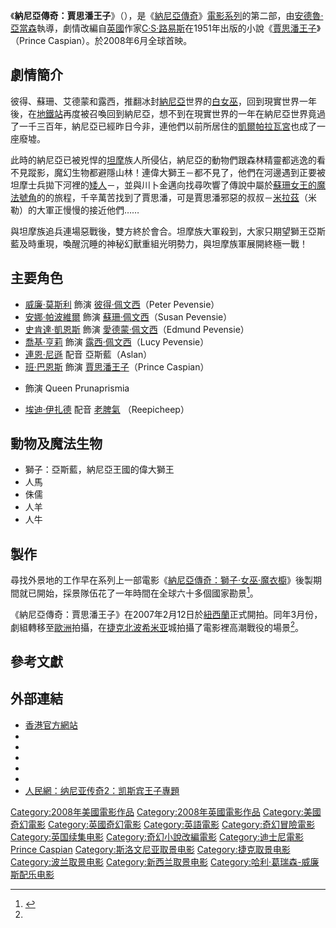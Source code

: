 {{noteTA
|T=zh-hans:纳尼亚传奇：凯斯宾王子;zh-hk:魔幻王國：卡斯柏王子;zh-tw:納尼亞傳奇：賈思潘王子;
|G1=Show
|G2=Movie
|1=zh-cn:凯斯宾;zh-hk:卡斯柏;zh-tw:賈思潘;
|2=zh-hans:杜鲁普金;zh-hant:川卜金;
|3=zh-hans:阿斯兰;zh-hant:亞斯藍;
|4=zh-hans:弥若兹;zh-hant:米拉茲;
}}
{{Infobox Film
| name           = 納尼亞傳奇：賈思潘王子
| original_name  = {{lang|en|''The Chronicles of Narnia:<br />Prince Caspian''}}
| image          = The Chronicles of Narnia Prince Caspian tw post.jpg
| caption        = 台灣官方海報
| director       = [[安德魯·亞當森|安德魯·亞當森]] <br />
| producer       = 安德魯·亞當森
| writer         = '''原著小說:'''<br />[[C·S·路易斯|C·S·路易斯]]<br />'''電影劇本:'''<br />安德魯·亞當森<br />{{Tsl|en|Christopher Markus|Christopher Markus}}<br />{{Tsl|en|Stephen McFeely|Stephen McFeely}}
| starring       = [[班·巴恩斯|班·巴恩斯]]<br />[[威廉_莫斯利|威廉 莫斯利]]<br /><small>（[[William_Moseley|William Moseley]]）</small><br />[[安娜·帕波維爾|安娜·帕波維爾]]<br />[[史肯達·凱恩斯|史肯達·凱恩斯]]<br />[[喬基·亨莉|喬基·亨莉]]<br />
| music          = {{Tsl|en|Stephen McFeely|Stephen McFeely}}
| cinematography = [[哈利·葛瑞森-威廉斯|哈利·葛瑞森-威廉斯]]
| editing        = Sim Evan-Jones
| studio         = [[華特迪士尼電影|華特迪士尼電影]]<br/>{{link-en|威登媒體|Walden Media}}
| distributor    = [[華特迪士尼工作室電影|華特迪士尼工作室電影]]
| released       = 2008年5月16日<small>（[[北美洲|北美洲]]）</small><br />2008年6月4日<small>{{flagicon|TWN}}</small><br />2008年6月5日<small>{{flagicon|HK}}</small>
| runtime        = 145分鐘
| country        = {{美國}}<br />{{英國}}
| language       = [[英語|英語]]
| budget         = $2億[[美元|美元]]
| gross    =4.19億
| preceded_by    = [[納尼亞傳奇：獅子·女巫·魔衣櫥|納尼亞傳奇：獅子·女巫·魔衣櫥]]
| followed_by    = [[納尼亞傳奇：黎明行者號|納尼亞傳奇：黎明行者號]]
| imdb_id        = 0499448
| website        = 
| amg_id         = 342549
| cn_name = 纳尼亚传奇：凯斯宾王子
| hk_name = 魔幻王國：卡斯柏王子
| tw_name = 納尼亞傳奇：賈思潘王子
}}
《'''納尼亞傳奇：賈思潘王子'''》（{{lang-en|''The Chronicles of Narnia: Prince Caspian''}}），是《[[納尼亞傳奇|納尼亞傳奇]]》[[納尼亞傳奇系列電影|電影系列]]的第二部，由[[安德魯·亞當森|安德魯·亞當森]]執導，劇情改編自[[英國|英國]]作家[[C·S·路易斯|C·S·路易斯]]在1951年出版的小說《[[賈思潘王子|賈思潘王子]]》（Prince Caspian）。於2008年6月全球首映。

== 劇情簡介 ==
彼得、蘇珊、艾德蒙和露西，推翻冰封[[納尼亞_(世界)|納尼亞]]世界的[[白女巫|白女巫]]，回到現實世界一年後，在[[地鐵站|地鐵站]]再度被召喚回到納尼亞，想不到在現實世界的一年在納尼亞世界竟過了一千三百年，納尼亞已經昨日今非，連他們以前所居住的[[凱爾帕拉瓦宮|凱爾帕拉瓦宮]]也成了一座廢墟。

此時的納尼亞已被兇悍的[[坦摩|坦摩]]族人所侵佔，納尼亞的動物們跟森林精靈都逃逸的看不見蹤影，魔幻生物都避隱山林！連偉大獅王－{{le|亞斯藍|Aslan}}都不見了，他們在河邊遇到正要被坦摩士兵拋下河裡的[[矮人|矮人]]－{{le|川卜金|Trumpkin}}，並與川卜金邁向找尋吹響了傳說中屬於[[納尼亞傳奇中的魔法物品列表#蘇珊的魔法號角|蘇珊女王的魔法號角]]的{{le|賈思潘王子 (角色)|Prince Caspian (character)|賈思潘王子}}的旅程，千辛萬苦找到了賈思潘，可是賈思潘邪惡的叔叔－[[米拉茲|米拉茲]]（米勒）的大軍正慢慢的接近他們……

與坦摩族追兵連場惡戰後，雙方終於會合。坦摩族大軍殺到，大家只期望獅王亞斯藍及時重現，喚醒沉睡的神秘幻獸重組光明勢力，與坦摩族軍展開終極一戰！

== 主要角色 ==
* [[威廉·莫斯里|威廉·莫斯利]] 飾演 [[彼得·佩文西|彼得·佩文西]]（Peter Pevensie） 
* [[安娜·帕波維爾|安娜·帕波維爾]] 飾演 [[蘇珊·佩文西|蘇珊·佩文西]]（Susan Pevensie）
* [[史肯達·凱恩斯|史肯達·凱恩斯]] 飾演 [[愛德蒙·佩文西|愛德蒙·佩文西]]（Edmund Pevensie）
* [[喬基·亨莉|喬基·亨莉]] 飾演 [[露西·佩文西|露西·佩文西]]（Lucy Pevensie）
* [[連恩·尼遜|連恩·尼遜]] 配音 亞斯藍（Aslan）
* [[班·巴恩斯|班·巴恩斯]] 飾演 [[賈思潘王子|賈思潘王子]]（Prince Caspian）
* {{Tsl|en|Alicia Borrachero}} 飾演 Queen Prunaprismia
* [[埃迪·伊扎德|埃迪·伊扎德]] 配音 [[老脾氣|老脾氣]] （Reepicheep）

== 動物及魔法生物 ==
* 獅子：亞斯藍，納尼亞王國的偉大獅王
* 人馬
* 侏儒
* 人羊
* 人牛

==製作==
尋找外景地的工作早在系列上一部電影《[[納尼亞傳奇：獅子·女巫·魔衣櫥|納尼亞傳奇：獅子·女巫·魔衣櫥]]》後製期間就已開始，採景隊伍花了一年時間在全球六十多個國家勘景<ref name="人民網影片幕后">{{cite news |title=资料：影片《纳尼亚传奇2》影片幕后 |url=http://ent.people.com.cn/GB/8222/86596/124064/124067/7340855.html |accessdate=2018-06-13 |publisher=人民網 |date=2008-06-04 |archive-url=https://web.archive.org/web/20180614104319/http://ent.people.com.cn/GB/8222/86596/124064/124067/7340855.html |archive-date=2018-06-14 |dead-url=yes }}</ref>。

《納尼亞傳奇：賈思潘王子》在2007年2月12日於[[紐西蘭|紐西蘭]]正式開拍。同年3月份，劇組轉移至[[歐洲|歐洲]]拍攝，在[[捷克|捷克]][[北波希米亚|北波希米亚]]城拍攝了電影裡高潮戰役{{le|第二次貝路納之役|Second Battle of Beruna|貝路納之役}}的場景<ref name="人民網影片幕后" />。

==參考文獻==
<references />

== 外部連結 ==
{{commons category|The Chronicles of Narnia: Prince Caspian}}
* [http://www.media.org.hk/narnia2/ 香港官方網站] {{Wayback|url=http://www.media.org.hk/narnia2/ |date=20190625033810 }}
* {{IMDb title|0499448}}
* {{rotten-tomatoes|chronicles_of_narnia_prince_caspian}}
* {{metacritic film|the-chronicles-of-narnia-prince-caspian}}
* {{mojo title|narnia2}}
* {{amg movie|342549}}
* [http://ent.people.com.cn/GB/8222/86596/124064/index.html 人民網：纳尼亚传奇2：凯斯宾王子專題] {{Wayback|url=http://ent.people.com.cn/GB/8222/86596/124064/index.html |date=20120522204152 }}{{zh-cn}}

{{魔幻王國}}
{{Authority control}}
{{DEFAULTSORT:Chronicles of Narnia:2,The}}
[[Category:2008年美國電影作品|Category:2008年美國電影作品]]
[[Category:2008年英國電影作品|Category:2008年英國電影作品]]
[[Category:美國奇幻電影|Category:美國奇幻電影]]
[[Category:英國奇幻電影|Category:英國奇幻電影]]
[[Category:英語電影|Category:英語電影]]
[[Category:奇幻冒險電影|Category:奇幻冒險電影]]
[[Category:英国续集电影|Category:英国续集电影]]
[[Category:奇幻小說改編電影|Category:奇幻小說改編電影]]
[[Category:迪士尼電影|Category:迪士尼電影]]
[[Category:納尼亞傳奇|Prince Caspian]]
[[Category:斯洛文尼亚取景电影|Category:斯洛文尼亚取景电影]]
[[Category:捷克取景电影|Category:捷克取景电影]]
[[Category:波兰取景电影|Category:波兰取景电影]]
[[Category:新西兰取景电影|Category:新西兰取景电影]]
[[Category:哈利·葛瑞森-威廉斯配乐电影|Category:哈利·葛瑞森-威廉斯配乐电影]]